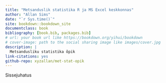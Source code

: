 ```yaml
--- 
title: "Metsanduslik statistika R ja MS Excel keskkonnas"
author: "Allan Sims"
date: "`r Sys.time()`"
site: bookdown::bookdown_site
documentclass: book
bibliography: [book.bib, packages.bib]
# url: your book url like https://bookdown.org/yihui/bookdown
# cover-image: path to the social sharing image like images/cover.jpg
description: |
  Metsandusliku statistika õpik
link-citations: yes
github-repo: xyzallan/met-stat-opik
---
```


Sissejuhatus 
